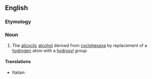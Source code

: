 ==English==

===Etymology===
{{suffix|en|cyclohexane|ol}}

===Noun===
{{wikipedia}}
{{en-noun|~}}

# {{lb|en|organic compound}} The [[alicyclic]] [[alcohol]] derived from [[cyclohexane]] by replacement of a [[hydrogen]] atom with a [[hydroxyl]] group

====Translations====
{{trans-top|cyclohexanol}}
* Italian: {{t|it|cicloesanolo|m}}
{{trans-mid}}
{{trans-bottom}}